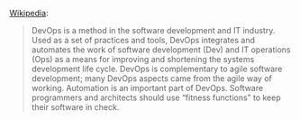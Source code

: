 [Wikipedia](https://en.wikipedia.org/wiki/DevOps):

> DevOps is a method in the software development and IT industry. Used as a set
> of practices and tools, DevOps integrates and automates the work of software
> development (Dev) and IT operations (Ops) as a means for improving and
> shortening the systems development life cycle. DevOps is complementary to
> agile software development; many DevOps aspects came from the agile way of
> working. Automation is an important part of DevOps. Software programmers and
> architects should use "fitness functions" to keep their software in check.